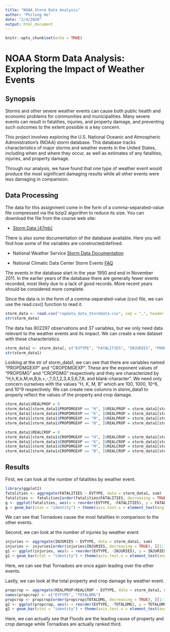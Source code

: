 ```yaml
---
title: "NOAA Storm Data Analysis"
author: "Philong Ho"
date: "2/4/2020"
output: html_document
---
```


```r
knitr::opts_chunk$set(echo = TRUE)
```
# NOAA Storm Data Analysis: Exploring the Impact of Weather Events

## Synopsis
Storms and other severe weather events can cause both public health and economic problems for communities and municipalities. Many severe events can result in fatalities, injuries, and property damage, and preventing such outcomes to the extent possible is a key concern.

This project involves exploring the U.S. National Oceanic and Atmospheric Administration's (NOAA) storm database. This database tracks characteristics of major storms and weather events in the United States, including when and where they occur, as well as estimates of any fatalities, injuries, and property damage.

Through our analysis, we have found that one type of weather event would produce the most significant damaging results while all other events were less damaging in comparision. 

## Data Processing
The data for this assignment come in the form of a comma-separated-value file compressed via the bzip2 algorithm to reduce its size. You can download the file from the course web site: 

* [Storm Data [47mb]](https://d396qusza40orc.cloudfront.net/repdata%2Fdata%2FStormData.csv.bz2)

There is also some documentation of the database available. Here you will find how some of the variables are constructed/defined.

* National Weather Service [Storm Data Documentation](https://d396qusza40orc.cloudfront.net/repdata%2Fpeer2_doc%2Fpd01016005curr.pdf)

* National Climatic Data Center Storm Events [FAQ](https://d396qusza40orc.cloudfront.net/repdata%2Fpeer2_doc%2FNCDC%20Storm%20Events-FAQ%20Page.pdf)

The events in the database start in the year 1950 and end in November 2011. In the earlier years of the database there are generally fewer events recorded, most likely due to a lack of good records. More recent years should be considered more complete.

Since the data is in the form of a comma-separated-value (csv) file, we can use the read.csv() function to read it.
```r
storm_data <- read.csv("repdata_data_Stormdata.csv", sep = ",", header = TRUE)
str(storm_data)
```

The data has 902297 observations and 37 variables, but we only need data relevant to the weather events and its impact. We can create a new dataset with these characteristics. 
```r
storm_data1 <- storm_data[, c("EVTYPE", "FATALITIES", "INJURIES", "PROPDMG", "PROPDMGEXP", "CROPDMG", "CROPDMGEXP")]
str(storm_data1)
```

Looking at the str of storm_data1, we can see that there are variables named "PROPDMGEXP" and "CROPDMGEXP". These are the exponent values of "PROPDMG" and "CROPDMG" respectively and they are characterized by "H,h,K,k,M,m,B,b,+,-,?,0,1,2,3,4,5,6,7,8, and blank-character". We need only concern ourselves with the values "H, K, M, B" which are 100, 1000, 10^6, and 10^9 respectively. We can create new columns in storm_data1 to properly reflect the values of the property and crop damage. 
```r
storm_data1$REALPROP = 0
storm_data1[storm_data1$PROPDMGEXP == "H", ]$REALPROP = storm_data1[storm_data1$PROPDMGEXP == "H", ]$PROPDMG * 100
storm_data1[storm_data1$PROPDMGEXP == "K", ]$REALPROP = storm_data1[storm_data1$PROPDMGEXP == "K", ]$PROPDMG * 1000
storm_data1[storm_data1$PROPDMGEXP == "M", ]$REALPROP = storm_data1[storm_data1$PROPDMGEXP == "M", ]$PROPDMG * 10^6
storm_data1[storm_data1$PROPDMGEXP == "B", ]$REALPROP = storm_data1[storm_data1$PROPDMGEXP == "B", ]$PROPDMG * 10^9

storm_data1$REALCROP = 0
storm_data1[storm_data1$CROPDMGEXP == "H", ]$REALCROP = storm_data1[storm_data1$CROPDMGEXP == "H", ]$CROPDMG * 100
storm_data1[storm_data1$CROPDMGEXP == "K", ]$REALCROP = storm_data1[storm_data1$CROPDMGEXP == "K", ]$CROPDMG * 1000
storm_data1[storm_data1$CROPDMGEXP == "M", ]$REALCROP = storm_data1[storm_data1$CROPDMGEXP == "M", ]$CROPDMG * 10^6
storm_data1[storm_data1$CROPDMGEXP == "B", ]$REALCROP = storm_data1[storm_data1$CROPDMGEXP == "B", ]$CROPDMG * 10^9
```

## Results
First, we can look at the number of fatalities by weather event. 
```r
library(ggplot2)
fatalities <- aggregate(FATALITIES ~ EVTYPE, data = storm_data1, sum)
fatalities <- fatalities[order(fatalities$FATALITIES, decreasing = TRUE), ][1:15, ] ## In decreasing order by top 15 events
g <- ggplot(fatalities, aes(x = reorder(EVTYPE, -FATALITIES), y = FATALITIES, fill = EVTYPE))
g + geom_bar(stat = "identity") + theme(axis.text.x = element_text(angle = 90)) + xlab("Weather Event") + ylab("Fatalities") + ggtitle("Number of Fatalities by Top 15 Weather Events")
```

We can see that Tornadoes cause the most fatalities in comparison to the other events.

Second, we can look at the number of injuries by weather event.
```r
injuries <- aggregate(INJURIES ~ EVTYPE, data = storm_data1, sum)
injuries <- injuries[order(injuries$INJURIES, decreasing = TRUE), ][1:15, ]
g1 <- ggplot(injuries, aes(x = reorder(EVTYPE, -INJURIES), y = INJURIES, fill = EVTYPE))
g1 + geom_bar(stat = "identity") + theme(axis.text.x = element_text(angle = 90)) + xlab("Weather Event") + ylab("Injuries") + ggtitle("Number of Injuries by Top 15 Weather Events")
```

Here, we can see that Tornadoes are once again leading over the other events. 

Lastly, we can look at the total property and crop damage by weather event. 
```r
propcrop <- aggregate(REALPROP+REALCROP ~ EVTYPE, data = storm_data1, sum)
names(propcrop) <- c("EVTYPE", "TOTALDMG")
propcrop <- propcrop[order(propcrop$TOTALDMG, decreasing = TRUE), ][1:15, ]
g2 <- ggplot(propcrop, aes(x = reorder(EVTYPE, -TOTALDMG), y = TOTALDMG, fill = EVTYPE))
g2 + geom_bar(stat = "identity") + theme(axis.text.x = element_text(angle = 90)) + xlab("Weather Event") + ylab("Property + Crop Damage Costs") + ggtitle("Property and Damage Costs by Top 15 Weather Events")
```

Here, we can actually see that Floods are the leading cause of property and crop damage while Tornadoes are actually ranked third. 